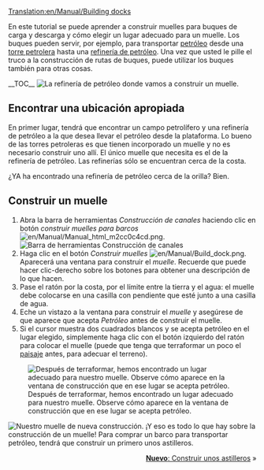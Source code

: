 [[Translation:en/Manual/Building docks]]

{{es/Manual/Tutorial/Tutorial}}
En este tutorial se puede aprender a construir muelles para buques de carga y descarga y cómo elegir un lugar adecuado para un muelle. Los buques pueden servir, por ejemplo, para transportar [[es/Manual/Base Set/Cargos/Petróleo|petróleo]] desde una [[es/Torre petrolera|torre petrolera]] hasta una [[es/Refinería|refinería de petróleo]]. Una vez que usted le pille el truco a la construcción de rutas de buques, puede utilizar los buques también para otras cosas.

__TOC__
[[File:en/Manual/Dock construction 1.png|left|frame|La refinería de petróleo donde vamos a construir un muelle.]]
==Encontrar una ubicación apropiada==
En primer lugar, tendrá que encontrar un campo petrolífero y una refinería de petróleo a la que desea llevar el petróleo desde la plataforma. Lo bueno de las torres petroleras es que tienen incorporado un muelle y no es necesario construir uno allí. El único muelle que necesita es el de la refinería de petróleo. Las refinerías sólo se encuentran cerca de la costa.

¿YA ha encontrado una refinería de petróleo cerca de la orilla? Bien.
<div style="clear:left"></div>

==Construir un muelle==
# Abra la barra de herramientas ''Construcción de canales'' haciendo clic en botón ''construir muelles para barcos'' [[File:en/Manual/Manual html m2cc0c4cd.png]].<br/>[[File:es/Manual/Dock toolbar.png|frame|none|Barra de herramientas Construcción de canales]]
# Haga clic en el botón ''Construir muelles'' [[File:en/Manual/Build dock.png]]. Aparecerá una ventana para construir el ''muelle''. Recuerde que puede hacer clic-derecho sobre los botones para obtener una descripción de lo que hacen.
# Pase el ratón por la costa, por el límite entre la tierra y el agua: el muelle debe colocarse en una casilla con pendiente que esté junto a una casilla de agua.
# Eche un vistazo a la ventana para construir el ''muelle'' y asegúrese de que aparece que acepta ''Petróleo'' antes de construir el muelle.
# Si el cursor muestra dos cuadrados blancos y se acepta petróleo en el lugar elegido, simplemente haga clic con el botón izquierdo del ratón para colocar el muelle (puede que tenga que terraformar un poco el [[es/Manual/Paisaje|paisaje]] antes, para adecuar el terreno).<br/>
[[File:es/Manual/Dock construction 2.png|frame|none|Después de terraformar, hemos encontrado un lugar adecuado para nuestro muelle. Observe cómo aparece en la ventana de construcción que en ese lugar se acepta petróleo.]]

[[File:es/Manual/Dock construction 3.png|frame|right|Nuestro muelle de nueva construcción.]]
¡Y eso es todo lo que hay sobre la construcción de un muelle! Para comprar un barco para transportar petróleo, tendrá que construir un primero unos astilleros.

<span style="float: right">[[es/Manual/Construir astilleros|'''Nuevo''': Construir unos astilleros]] &raquo;</span>